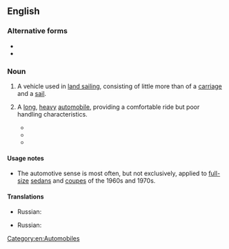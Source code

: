 ==English==
{{wikipedia}}

===Alternative forms===
* {{l|en|landyacht}}
* {{l|en|land-yacht}}

===Noun===
{{en-noun}}

# A vehicle used in [[land sailing]], consisting of little more than of a [[carriage]] and a [[sail]].
# {{lb|en|colloquial}} A [[long]], [[heavy]] [[automobile]], providing a comfortable ride but poor handling characteristics.
#* {{quote-journal|en|author=Michael Lamm|title=Driving the '79 General Motors Cars|journal=Popular Mechanics|year=1978|month=October|text=For example, will the traditional Eldorado buyer willingly step from his 5052-pound, 19-foot-long 1978 '''land yacht''' into a 1979 version weighing 1155 pounds less and measuring nearly two feet shorter? Is he willing to pay the same or more cash for this smaller, lighter car?}}
#* {{quote-book|en|author=Greta Olson|title=Criminals as Animals from Shakespeare to Lombroso|year=2013|text=A frequently cited example is a “'''land yacht'''” to describe an SUV: this blend creates a structure out of the ideas behind it, suggesting that the large car moves on the road like a yacht over water}}
#* {{quote-book|en|author=Robert Lashley|title=The Mind Full|year=2017|text=She owned a '''land yacht''' of a car called a Chevrolet Monte Carlo. It had the softest suspension of any car he had ridden in.}}

====Usage notes====
* The automotive sense is most often, but not exclusively, applied to [[full-size]] [[sedan]]s and [[coupe]]s of the 1960s and 1970s.

====Translations====
{{trans-top|vehicle used in land sailing}}
{{trans-mid}}
* Russian: {{t+|ru|[[колёсный]] [[бу́ер]]|m}}
{{trans-bottom}}
{{trans-top|long, heavy automobile}}
{{trans-mid}}
* Russian: {{t+|ru|чемода́н|m}} {{qualifier|of a sedan; slang}}
{{trans-bottom}}

[[Category:en:Automobiles]]